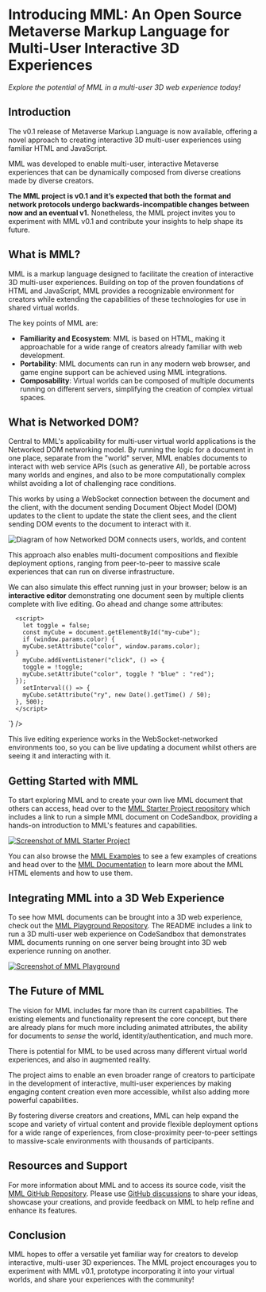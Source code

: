 
# Introducing MML: An Open Source Metaverse Markup Language for Multi-User Interactive 3D Experiences

_Explore the potential of MML in a multi-user 3D web experience today!_

## Introduction

The v0.1 release of Metaverse Markup Language is now available, offering a novel approach to
creating interactive 3D multi-user experiences using familiar HTML and JavaScript.

MML was developed to enable multi-user, interactive Metaverse experiences that can be dynamically
composed from diverse creations made by diverse creators.

**The MML project is v0.1 and it’s expected that both the format and network protocols undergo
backwards-incompatible changes between now and an eventual v1.** Nonetheless, the MML project
invites you to experiment with MML v0.1 and contribute your insights to help shape its future.

## What is MML?

MML is a markup language designed to facilitate the creation of interactive 3D multi-user
experiences. Building on top of the proven foundations of HTML and JavaScript, MML provides a
recognizable environment for creators while extending the capabilities of these technologies for use
in shared virtual worlds.

The key points of MML are:

- **Familiarity and Ecosystem**: MML is based on HTML, making it approachable for a wide range of
  creators already familiar with web development.
- **Portability**: MML documents can run in any modern web browser, and game engine support can be
  achieved using MML integrations.
- **Composability**: Virtual worlds can be composed of multiple documents running on different
  servers, simplifying the creation of complex virtual spaces.

## What is Networked DOM?

Central to MML's applicability for multi-user virtual world applications is the Networked DOM
networking model. By running the logic for a document in one place, separate from the "world"
server, MML enables documents to interact with web service APIs (such as generative AI), be portable
across many worlds and engines, and also to be more computationally complex whilst avoiding a lot of
challenging race conditions.

This works by using a WebSocket connection between the document and the client, with the document
sending Document Object Model (DOM) updates to the client to update the state the client sees, and
the client sending DOM events to the document to interact with it.

![Diagram of how Networked DOM connects users, worlds, and content](/images/blog/introducing-mml/how-mml-works-image.svg)

This approach also enables multi-document compositions and flexible deployment options, ranging from
peer-to-peer to massive scale experiences that can run on diverse infrastructure.

We can also simulate this effect running just in your browser; below is an **interactive editor**
demonstrating one document seen by multiple clients complete with live editing. Go ahead and change
some attributes:

<div className="w-full lg:w-[992px] xl:w-[1200px] 2xl:w-[1300px] relative -translate-x-1/2 left-1/2 mt-8">
  <DocsExampleView initialClientCount={2} code={`<m-plane color="green" width="20" height="20" rx="-90"></m-plane>
    <m-light type="spotlight" ry="45" rx="65" rz="-45" x="10" y="10" z="10"></m-light>
    <m-cube y="2" id="my-cube" color="red"></m-cube>
    <m-model x="2" y="1.25" src="https://public.mml.io/duck.glb"></m-cube>

      <script>
        let toggle = false;
        const myCube = document.getElementById("my-cube");
        if (window.params.color) {
        myCube.setAttribute("color", window.params.color);
      }
        myCube.addEventListener("click", () => {
        toggle = !toggle;
        myCube.setAttribute("color", toggle ? "blue" : "red");
      });
        setInterval(() => {
        myCube.setAttribute("ry", new Date().getTime() / 50);
      }, 500);
      </script>

  `} />
</div>

This live editing experience works in the WebSocket-networked environments too, so you can be live
updating a document whilst others are seeing it and interacting with it.

## Getting Started with MML

To start exploring MML and to create your own live MML document that others can access, head over to
the [MML Starter Project repository](https://github.com/mml-io/mml-starter-project) which includes a
link to run a simple MML document on CodeSandbox, providing a hands-on introduction to MML's
features and capabilities.

[![Screenshot of MML Starter Project](/images/blog/introducing-mml/mml-starter-project.png "Screenshot of MML Starter Project")](https://github.com/mml-io/mml-starter-project)

You can also browse the [MML Examples](https://mml.io/examples/) to see a few examples of creations
and head over to the [MML Documentation](https://mml.io/docs/) to learn more about the MML HTML
elements and how to use them.

## Integrating MML into a 3D Web Experience

To see how MML documents can be brought into a 3D web experience, check out the
[MML Playground Repository](https://github.com/mml-io/mml-playground). The README includes a link to
run a 3D multi-user web experience on CodeSandbox that demonstrates MML documents running on one
server being brought into 3D web experience running on another.

[![Screenshot of MML Playground](/images/blog/introducing-mml/mml-playground.jpg "Screenshot of MML Playground")](https://github.com/mml-io/mml-playground)

## The Future of MML

The vision for MML includes far more than its current capabilities. The existing elements and
functionality represent the core concept, but there are already plans for much more including
animated attributes, the ability for documents to _sense_ the world, identity/authentication, and
much more.

There is potential for MML to be used across many different virtual world experiences, and also in
augmented reality.

The project aims to enable an even broader range of creators to participate in the development of
interactive, multi-user experiences by making engaging content creation even more accessible, whilst
also adding more powerful capabilities.

By fostering diverse creators and creations, MML can help expand the scope and variety of virtual
content and provide flexible deployment options for a wide range of experiences, from
close-proximity peer-to-peer settings to massive-scale environments with thousands of participants.

## Resources and Support

For more information about MML and to access its source code, visit the
[MML GitHub Repository](https://github.com/mml-io/mml). Please use
[GitHub discussions](https://github.com/mml-io/mml/discussions) to share your ideas, showcase your
creations, and provide feedback on MML to help refine and enhance its features.

## Conclusion

MML hopes to offer a versatile yet familiar way for creators to develop interactive, multi-user 3D
experiences. The MML project encourages you to experiment with MML v0.1, prototype incorporating it
into your virtual worlds, and share your experiences with the community!
